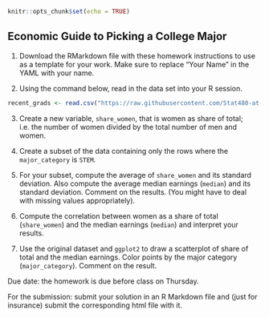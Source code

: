 ```r
knitr::opts_chunk$set(echo = TRUE)
```

## Economic Guide to Picking a College Major

1. Download the RMarkdown file with these homework instructions to use as a template for your work. Make sure to replace "Your Name" in the YAML with your name.

2. Using the command below, read in the data set into your R session. 

```r
recent_grads <- read.csv("https://raw.githubusercontent.com/Stat480-at-ISU/materials-2020/master/02-r_intro/data/recent_grads.csv")
```

3. Create a new variable, `share_women`, that is women as share of total; i.e. the number of women divided by the total number of men and women.

4. Create a subset of the data containing only the rows where the `major_category` is `STEM`.

5. For your subset, compute the average  of `share_women` and its standard deviation. Also compute the average median earnings (`median`) and its standard deviation. Comment on the results. (You might have to deal with missing values appropriately).

5. Compute the correlation between women as a share of total (`share_women`) and the median earnings (`median`) and interpret your results.

6. Use the original dataset and `ggplot2` to draw a scatterplot of share of total and the median earnings. Color points by the major category (`major_category`). Comment on the result. 

Due date: the homework is due before class on Thursday. 

For the submission: submit your solution in an R Markdown file and (just for insurance) submit the corresponding html file with it. 
